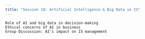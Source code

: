 ```yaml
---
title: "Session 10: Artificial Intelligence & Big Data in IS"
---
```


    Role of AI and big data in decision-making
    Ethical concerns of AI in business
    Group Discussion: AI’s impact on IS management